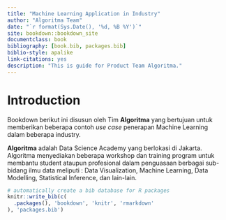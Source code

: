```yaml
--- 
title: "Machine Learning Application in Industry"
author: "Algoritma Team"
date: "`r format(Sys.Date(), '%d, %B %Y')`"
site: bookdown::bookdown_site
documentclass: book
bibliography: [book.bib, packages.bib]
biblio-style: apalike
link-citations: yes
description: "This is guide for Product Team Algoritma."
---
```


# Introduction

Bookdown berikut ini disusun oleh Tim **Algoritma** yang bertujuan untuk memberikan beberapa contoh *use case* penerapan Machine Learning dalam beberapa industry.

**Algoritma** adalah Data Science Academy yang berlokasi di Jakarta. Algoritma menyediakan beberapa workshop dan training program untuk membantu student ataupun profesional dalam penguasaan berbagai sub-bidang ilmu data meliputi : Data Visualization, Machine Learning, Data Modelling, Statistical Inference, dan lain-lain.


```r
# automatically create a bib database for R packages
knitr::write_bib(c(
  .packages(), 'bookdown', 'knitr', 'rmarkdown'
), 'packages.bib')
```
